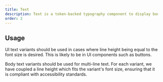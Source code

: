 ```yaml
---
title: Text
description: Text is a token-backed typography component to display body and UI text.
order: 2
---
```


## Usage

UI text variants should be used in cases where line height being equal to the font size is desired. This is likely to be in UI components such as buttons.

Body text variants should be used for multi-line text. For each variant, we have coupled a line height which fits the variant's font size, ensuring that it is compliant with accessibility standards.
